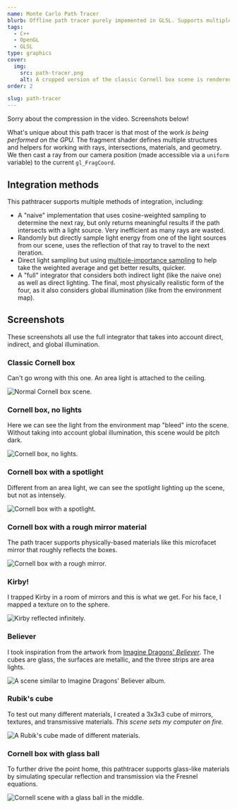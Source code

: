 ```yaml
---
name: Monte Carlo Path Tracer
blurb: Offline path tracer purely impemented in GLSL. Supports multiple sampling methods, physically based materials including microfacets, and realistic light sources.
tags:
  - C++
  - OpenGL
  - GLSL
type: graphics
cover:
  img:
    src: path-tracer.png
    alt: A cropped version of the classic Cornell box scene is rendered.
order: 2

slug: path-tracer
---
```


Sorry about the compression in the video. Screenshots below!

What's unique about this path tracer is that most of the work _is being performed on the GPU._ The fragment shader defines multiple structures and helpers for working with rays, intersections, materials, and geometry. We then cast a ray from our camera position (made accessible via a `uniform` variable) to the current `gl_FragCoord`.

## Integration methods

This pathtracer supports multiple methods of integration, including:

- A "naive" implementation that uses cosine-weighted sampling to determine the next ray, but only returns meaningful results if the path intersects with a light source. Very inefficient as many rays are wasted.
- Randomly but directly sample light energy from one of the light sources from our scene, uses the reflection of that ray to travel to the next iteration.
- Direct light sampling but using [multiple-importance sampling](https://www.pbr-book.org/3ed-2018/Monte_Carlo_Integration/Importance_Sampling) to help take the weighted average and get better results, quicker.
- A "full" integrator that considers both indirect light (like the naive one) as well as direct lighting. The final, most physically realistic form of the four, as it also considers global illumination (like from the environment map).

## Screenshots

These screenshots all use the full integrator that takes into account direct, indirect, and global illumination.

### Classic Cornell box

Can't go wrong with this one. An area light is attached to the ceiling.

![Normal Cornell box scene.](cornell-normal.png)

### Cornell box, no lights

Here we can see the light from the environment map "bleed" into the scene. Without taking into account global illumination, this scene would be pitch dark.

![Cornell box, no lights.](cornell-no-lights.png)

### Cornell box with a spotlight

Different from an area light, we can see the spotlight lighting up the scene, but not as intensely.

![Cornell box with a spotlight.](cornell-spotlight.png)

### Cornell box with a rough mirror material

The path tracer supports physically-based materials like this microfacet mirror that roughly reflects the boxes.

![Cornell box with a rough mirror.](cornell-rough.png)

### Kirby!

I trapped Kirby in a room of mirrors and this is what we get. For his face, I mapped a texture on to the sphere.

![Kirby reflected infinitely.](kirby.png)

### Believer

I took inspiration from the artwork from [Imagine Dragons' _Believer_](https://duckduckgo.com/?q=imagine+dragons+believer+art&iax=images&ia=images). The cubes are glass, the surfaces are metallic, and the three strips are area lights.

![A scene similar to Imagine Dragons' Believer album.](believer.png)

### Rubik's cube

To test out many different materials, I created a 3x3x3 cube of mirrors, textures, and transmissive materials. _This scene sets my computer on fire._

![A Rubik's cube made of different materials.](rubik.png)

### Cornell box with glass ball

To further drive the point home, this pathtracer supports glass-like materials by simulating specular reflection and transmission via the Fresnel equations.

![Cornell scene with a glass ball in the middle.](cornell-glass-ball.png)
